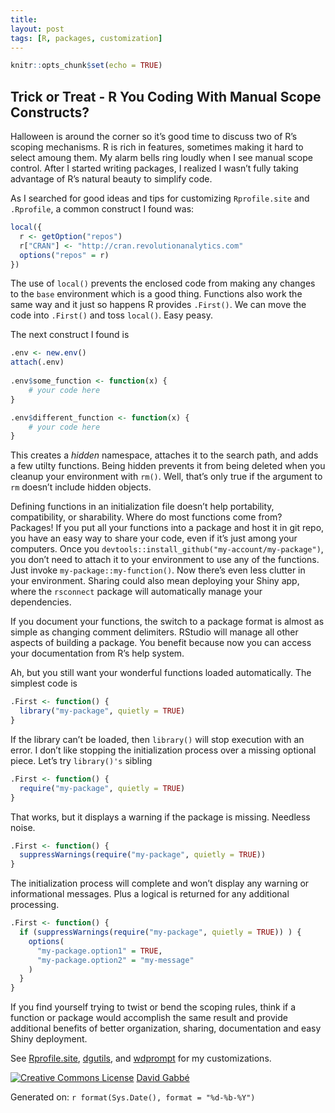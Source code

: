 ```yaml
---
title: 
layout: post
tags: [R, packages, customization]
---
```


```r
knitr::opts_chunk$set(echo = TRUE)
```

## Trick or Treat - R You Coding With Manual Scope Constructs?

Halloween is around the corner so it's good time to discuss two of R's scoping mechanisms.  R is rich in features, sometimes making it hard to select amoung them. My alarm bells ring loudly when I see manual scope control.  After I started writing packages, I realized I wasn't fully taking advantage of R's natural beauty to simplify code.  

As I searched for good ideas and tips for customizing `Rprofile.site` and `.Rprofile`, a common construct I found was:
```r
local({
  r <- getOption("repos")
  r["CRAN"] <- "http://cran.revolutionanalytics.com"
  options("repos" = r)
})
```
The use of `local()` prevents the enclosed code from making any changes to the `base` environment which is a good thing.  Functions also work the same way and it just so happens R provides `.First()`.  We can move the code into `.First()` and toss `local()`.  Easy peasy.

The next construct I found is
```r
.env <- new.env()
attach(.env)
 
.env$some_function <- function(x) {
    # your code here
}

.env$different_function <- function(x) {
    # your code here
}
```
This creates a *hidden* namespace, attaches it to the search path, and adds a few utilty functions.  Being hidden prevents it from being deleted when you cleanup your environment with `rm()`. Well, that's only true if the argument to `rm` doesn't include hidden objects.

Defining functions in an initialization file doesn't help portability, compatibility, or sharability.  Where do most functions come from?  Packages!  If you put all your functions into a package and host it in git repo, you have an easy way to share your code, even if it's just among your computers.  Once you `devtools::install_github("my-account/my-package")`, you don't need to attach it to your environment to use any of the functions.  Just invoke `my-package::my-function()`.  Now there's even less clutter in your environment.  Sharing could also mean deploying your Shiny app, where the `rsconnect` package will automatically manage your dependencies.

If you document your functions, the switch to a package format is almost as simple as changing comment delimiters.  RStudio will manage all other aspects of building a package.  You benefit because now you can access your documentation from R's help system.

Ah, but you still want your wonderful functions loaded automatically.  The simplest code is
```r
.First <- function() {
  library("my-package", quietly = TRUE)
}
```
If the library can't be loaded, then `library()` will stop execution with an error.  I don't like stopping the initialization process over a missing optional piece.  Let's try `library()'s` sibling
```r
.First <- function() {
  require("my-package", quietly = TRUE)
}
```
That works, but it displays a warning if the package is missing. Needless noise.
```r
.First <- function() {
  suppressWarnings(require("my-package", quietly = TRUE))
}
```
The initialization process will complete and won't display any warning or informational messages.  Plus a logical is returned for any additional processing.
```r
.First <- function() {
  if (suppressWarnings(require("my-package", quietly = TRUE)) ) {
    options(
      "my-package.option1" = TRUE,
      "my-package.option2" = "my-message"
    )
  }
}
```
If you find yourself trying to twist or bend the scoping rules, think if a function or package would accomplish the same result and provide additional benefits of better organization, sharing, documentation and easy Shiny deployment.

See [Rprofile.site](https://github.com/dgabbe/rprofile.site#rprofilesite), [dgutils](https://github.com/dgabbe/dgutils#dgutils), and [wdprompt](https://github.com/dgabbe/wdprompt#wdprompt) for my customizations.

[![Creative Commons License](https://i.creativecommons.org/l/by-nd/4.0/80x15.png)](https://creativecommons.org/licenses/by-nd/4.0/) [David Gabbé](https://github.com/dgabbe)

Generated on: `r format(Sys.Date(), format = "%d-%b-%Y")`

